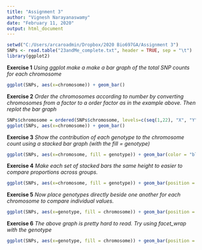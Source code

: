 ```yaml
---
title: "Assignment 3"
author: "Vignesh Narayanaswamy"
date: "February 11, 2020"
output: html_document
---
```


```r
setwd("C:/Users/arcaroadmin/Dropbox/2020 Bio697GA/Assignment 3")
SNPs <- read.table("23andMe_complete.txt", header = TRUE, sep = "\t")
library(ggplot2)
```

**Exercise 1**
*Using ggplot make a make a bar graph of the total SNP counts for each chromosome*
```r
ggplot(SNPs, aes(x=chromosome)) + geom_bar()
```

**Exercise 2**
*Order the chromosomes according to number by converting chromosomes from a factor to a order factor as in the example above. Then replot the bar graph*
```r
SNPs$chromosome = ordered(SNPs$chromosome, levels=c(seq(1,22), "X", "Y", "MT"))
ggplot(SNPs, aes(x=chromosome)) + geom_bar()
```

**Exercise 3**
*Show the contribution of each genotype to the chromosome count using a stacked bar graph (with the fill = genotype)*
```r
ggplot(SNPs, aes(x=chromosome, fill = genotype)) + geom_bar(color = "black")
```

**Exercise 4**
*Make each set of stacked bars the same height to easier to compare proportions across groups.*
```r
ggplot(SNPs, aes(x=chromosome, fill = genotype)) + geom_bar(position = "fill", color = "black")
```

**Exercise 5**
*Now place genotypes directly beside one another for each chromosome to compare individual values.*
```r
ggplot(SNPs, aes(x=genotype, fill = chromosome)) + geom_bar(position = "fill", color = "black")
```


**Exercise 6**
*The above graph is pretty hard to read. Try using facet_wrap with the genotype*
```r
ggplot(SNPs, aes(x=genotype, fill = chromosome)) + geom_bar(position = "fill", color = "black") + facet_wrap(~chromosome)
```

